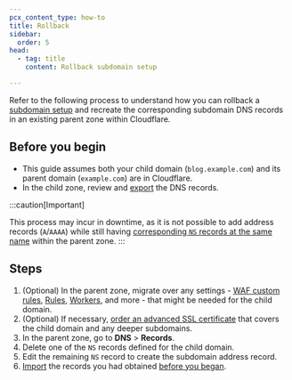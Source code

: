 ```yaml
---
pcx_content_type: how-to
title: Rollback
sidebar:
  order: 5
head:
  - tag: title
    content: Rollback subdomain setup

---
```


Refer to the following process to understand how you can rollback a [subdomain setup](/dns/zone-setups/subdomain-setup/) and recreate the corresponding subdomain DNS records in an existing parent zone within Cloudflare.

## Before you begin

* This guide assumes both your child domain (`blog.example.com`) and its parent domain (`example.com`) are in Cloudflare.
* In the child zone, review and [export](/dns/manage-dns-records/how-to/import-and-export/#export-records) the DNS records.

:::caution[Important]

This process may incur in downtime, as it is not possible to add address records (`A`/`AAAA`) while still having [corresponding `NS` records at the same name](/dns/manage-dns-records/troubleshooting/existing-ns-record/) within the parent zone. 
:::

## Steps

1. (Optional) In the parent zone, migrate over any settings - [WAF custom rules](/waf/custom-rules/), [Rules](/rules/), [Workers](/workers/), and more - that might be needed for the child domain.
2. (Optional) If necessary, [order an advanced SSL certificate](/ssl/edge-certificates/advanced-certificate-manager/) that covers the child domain and any deeper subdomains.
3. In the parent zone, go to **DNS** > **Records**.
4. Delete one of the `NS` records defined for the child domain.
5. Edit the remaining `NS` record to create the subdomain address record.
6. [Import](/dns/manage-dns-records/how-to/import-and-export/#import-records) the records you had obtained [before you began](#before-you-begin).
